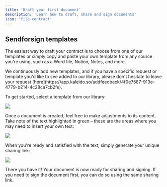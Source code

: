 ```yaml
---
title: 'Draft your first document'
description: 'Learn how to draft, share and sign documents'
icon: 'file-contract'
---
```


## Sendforsign templates

The easiest way to draft your contract is to choose from one of our 
templates or simply copy and paste your own template from any source you're using, such as a Word file, 
Notion, Notes, and more.

<Note>
We continuously add new templates, and if you have a specific request or template you'd like 
to see added to our library, please don't hesitate to leave your request 
[here](https://app.kaleido.so/addfeedback/4f0e7587-913e-4779-b214-4c28ca7cb2fe).
</Note>

To get started, select a template from our library:

<Frame caption="Choose a template">
  <img src="/essentials/img/1.png" />
</Frame>

Once a document is created, feel free to make adjustments to its content. Take note of the text 
highlighted in green – these are the areas where you may need to insert your own text:

<Frame caption="Review the highlighted text">
  <img src="/essentials/img/2.jpg" />
</Frame>

When you're ready and satisfied with the text, simply generate your unique sharing link:

<Frame caption="Create a sharing link">
  <img src="/essentials/img/3.jpg" />
</Frame>

There you have it! Your document is now ready for sharing and signing. If you need 
to sign the document first, you can do so using the same sharing link.
